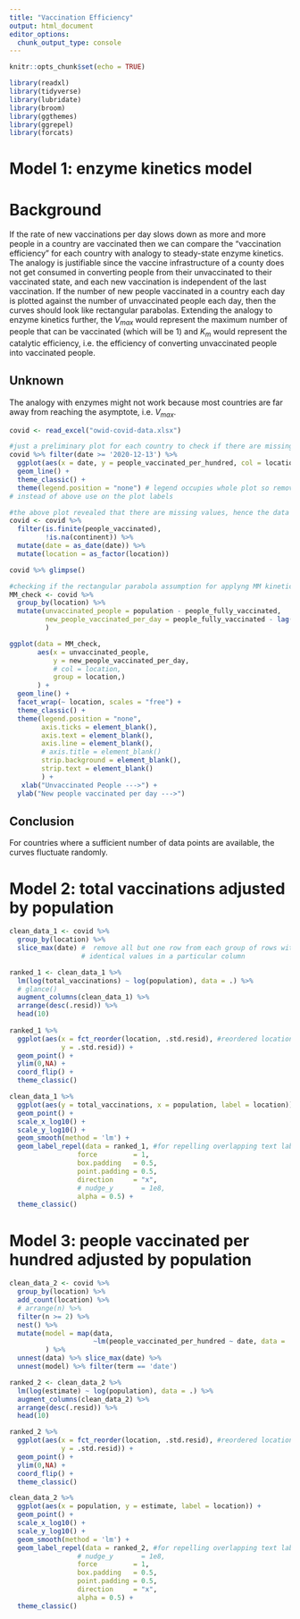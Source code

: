 ```yaml
---
title: "Vaccination Efficiency"
output: html_document
editor_options: 
  chunk_output_type: console
---
```


```r
knitr::opts_chunk$set(echo = TRUE)
```

```r
library(readxl)
library(tidyverse)
library(lubridate)
library(broom)
library(ggthemes)
library(ggrepel)
library(forcats)
```

# Model 1: enzyme kinetics model

# Background

If the rate of new vaccinations per day slows down as more and more people in a country are vaccinated then we can compare the "vaccination efficiency" for each country with analogy to steady-state enzyme kinetics.
The analogy is justifiable since the vaccine infrastructure of a county does not get consumed in converting people from their unvaccinated to their vaccinated state, and each new vaccination is independent of the last vaccination.
If the number of new people vaccinated in a country each day is plotted against the number of unvaccinated people each day, then the curves should look like rectangular parabolas.
Extending the analogy to enzyme kinetics further, the $V_{max}$ would represent the maximum number of people that can be vaccinated (which will be 1) and $K_m$ would represent the catalytic efficiency, i.e. the efficiency of converting unvaccinated people into vaccinated people.

## Unknown

The analogy with enzymes might not work because most countries are far away from reaching the asymptote, i.e. $V_{max}$.

```r
covid <- read_excel("owid-covid-data.xlsx")

#just a preliminary plot for each country to check if there are missing values
covid %>% filter(date >= '2020-12-13') %>% 
  ggplot(aes(x = date, y = people_vaccinated_per_hundred, col = location, group = location)) +
  geom_line() +
  theme_classic() +
  theme(legend.position = "none") # legend occupies whole plot so removing it
# instead of above use on the plot labels 

#the above plot revealed that there are missing values, hence the data was cleaned
covid <- covid %>% 
  filter(is.finite(people_vaccinated),
         !is.na(continent)) %>% 
  mutate(date = as_date(date)) %>% 
  mutate(location = as_factor(location))

covid %>% glimpse()
```

```r
#checking if the rectangular parabola assumption for applyng MM kinetics is met
MM_check <- covid %>% 
  group_by(location) %>% 
  mutate(unvaccinated_people = population - people_fully_vaccinated, 
         new_people_vaccinated_per_day = people_fully_vaccinated - lag(people_vaccinated)
         )

ggplot(data = MM_check, 
       aes(x = unvaccinated_people, 
           y = new_people_vaccinated_per_day,
           # col = location, 
           group = location,)
       ) +
  geom_line() +
  facet_wrap(~ location, scales = "free") +
  theme_classic() +
  theme(legend.position = "none",
        axis.ticks = element_blank(),
        axis.text = element_blank(),
        axis.line = element_blank(),
        # axis.title = element_blank()
        strip.background = element_blank(), 
        strip.text = element_blank()
        ) +
   xlab("Unvaccinated People --->") + 
  ylab("New people vaccinated per day --->")
```

## Conclusion

For countries where a sufficient number of data points are available, the curves fluctuate randomly.

# Model 2: total vaccinations adjusted by population

```r
clean_data_1 <- covid %>% 
  group_by(location) %>%
  slice_max(date) #  remove all but one row from each group of rows with 
                  # identical values in a particular column

ranked_1 <- clean_data_1 %>% 
  lm(log(total_vaccinations) ~ log(population), data = .) %>% 
  # glance()
  augment_columns(clean_data_1) %>% 
  arrange(desc(.resid)) %>% 
  head(10)
  
ranked_1 %>% 
  ggplot(aes(x = fct_reorder(location, .std.resid), #reordered location by .std.resid
             y = .std.resid)) +
  geom_point() +
  ylim(0,NA) +
  coord_flip() +
  theme_classic()

clean_data_1 %>% 
  ggplot(aes(y = total_vaccinations, x = population, label = location)) + 
  geom_point() +
  scale_x_log10() +
  scale_y_log10() +
  geom_smooth(method = 'lm') +
  geom_label_repel(data = ranked_1, #for repelling overlapping text labels away from each other
                 force         = 1,
                 box.padding   = 0.5,
                 point.padding = 0.5,
                 direction     = "x",
                 # nudge_y       = 1e8,
                 alpha = 0.5) +
  theme_classic()

```

# Model 3: people vaccinated per hundred adjusted by population

```r
clean_data_2 <- covid %>% 
  group_by(location) %>%
  add_count(location) %>% 
  # arrange(n) %>% 
  filter(n >= 2) %>% 
  nest() %>% 
  mutate(model = map(data, 
                     ~lm(people_vaccinated_per_hundred ~ date, data = .) %>% tidy)
         ) %>% 
  unnest(data) %>% slice_max(date) %>% 
  unnest(model) %>% filter(term == 'date')

ranked_2 <- clean_data_2 %>%
  lm(log(estimate) ~ log(population), data = .) %>% 
  augment_columns(clean_data_2) %>% 
  arrange(desc(.resid)) %>% 
  head(10) 

ranked_2 %>% 
  ggplot(aes(x = fct_reorder(location, .std.resid), #reordered location by .std.resid
             y = .std.resid)) +
  geom_point() +
  ylim(0,NA) +
  coord_flip() +
  theme_classic()

clean_data_2 %>% 
  ggplot(aes(x = population, y = estimate, label = location)) +
  geom_point() +
  scale_x_log10() +
  scale_y_log10() +
  geom_smooth(method = 'lm') + 
  geom_label_repel(data = ranked_2, #for repelling overlapping text labels away from each other
                 # nudge_y       = 1e8,
                 force         = 1,
                 box.padding   = 0.5,
                 point.padding = 0.5,
                 direction     = "x",
                 alpha = 0.5) + 
  theme_classic()
```
